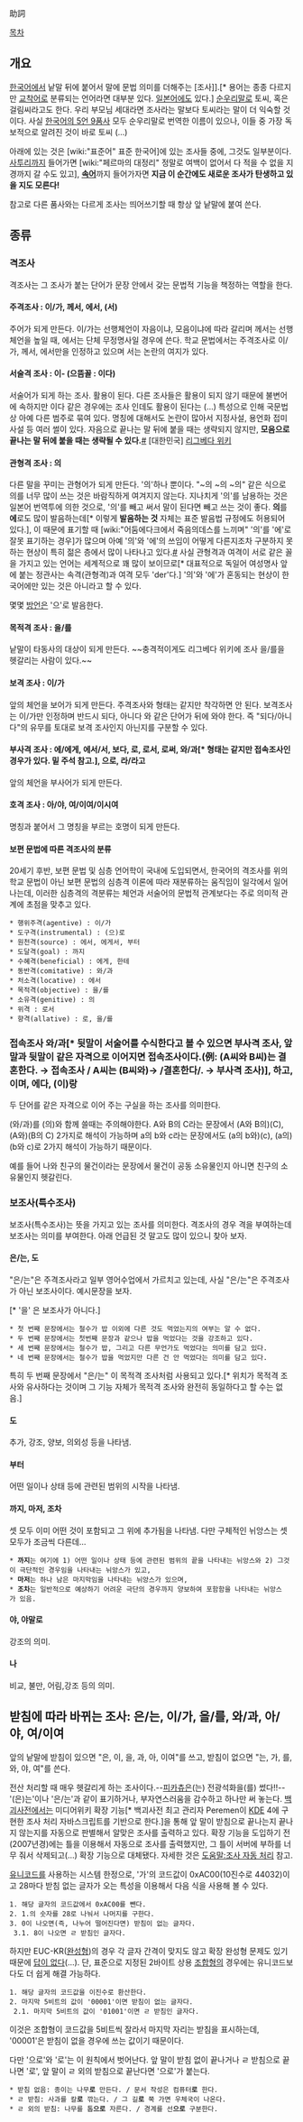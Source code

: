 助詞

[[목차]]
== 개요 ==
[[한국어]]에서 낱말 뒤에 붙어서 말에 문법 의미를 더해주는 [조사]].[* 용어는 종종 다르지만 [[교착어]]로 분류되는 언어라면 대부분 있다. [[일본어]]에도 있다.] [[순우리말]]로 토씨, 혹은 걸림씨라고도 한다. 우리 부모님 세대라면 조사라는 말보다 토씨라는 말이 더 익숙할 것이다. 사실 [[한국어의 5언 9품사]] 모두 순우리말로 번역한 이름이 있으나, 이들 중 가장 독보적으로 알려진 것이 바로 토씨 (...)

아래에 있는 것은 [wiki:"표준어" 표준 한국어]에 있는 조사들 중에, 그것도 일부분이다. [[사투리]]까지 들어가면 [wiki:"페르마의 대정리" 정말로 여백이 없어서 다 적을 수 없을 지경까지 갈 수도 있고], '''[[속어]]'''까지 들어가자면 '''지금 이 순간에도 새로운 조사가 탄생하고 있을 지도 모른다!'''

참고로 다른 품사와는 다르게 조사는 띄어쓰기할 때 항상 앞 낱말에 붙여 쓴다. 

== 종류 ==
=== 격조사 ===
격조사는 그 조사가 붙는 단어가 문장 안에서 갖는 문법적 기능을 책정하는 역할을 한다.
==== 주격조사 : 이/가, 께서, 에서, (서) ====
주어가 되게 만든다. 이/가는 선행체언이 자음이냐, 모음이냐에 따라 갈리며 께서는 선행체언을 높일 때, 에서는 단체 무정명사일 경우에 쓴다. 학교 문법에서는 주격조사로 이/가, 께서, 에서만을 인정하고 있으며 서는 논란의 여지가 있다.
{{{#teal 예시 : 닭'''이''' 꼬꼬댁 울고, 오리'''가''' 꽥꽥 운다.}}}

==== 서술격 조사 : 이- (으뜸꼴 : 이다) ====
서술어가 되게 하는 조사. 활용이 된다. 다른 조사들은 활용이 되지 않기 때문에 불변어에 속하지만 이다 같은 경우에는 조사 인데도 활용이 된다는 (...) 특성으로 인해 국문법상 아예 다른 범주로 묶여 있다. 명칭에 대해서도 논란이 많아서 지정사설, 용언화 접미사설 등 여러 썰이 있다. 자음으로 끝나는 말 뒤에 붙을 때는 생략되지 않지만, '''모음으로 끝나는 말 뒤에 붙을 때는 생략될 수 있다.'''[http://krdic.naver.com/rescript_detail.nhn?seq=574 #]
{{{#teal 예시 : }}}[대한민국]{{{#teal 은}}} {{{#teal 민주공화국'''이다.'''}}} [[리그베다 위키]]{{{#teal 는 위키 사이트'''(이)다.'''}}}
==== 관형격 조사 : 의 ====
다른 말을 꾸미는 관형어가 되게 만든다. '의'하나 뿐이다. "~의 ~의 ~의" 같은 식으로 의를 너무 많이 쓰는 것은 바람직하게 여겨지지 않는다. 지나치게 '의'를 남용하는 것은 일본어 번역투에 의한 것으로, '의'를 빼고 써서 말이 된다면 빼고 쓰는 것이 좋다.
{{{#teal 예시 : 이 문장'''의''' 관형격 조사는 '''의'''이다.}}}
'''의'''를 '''에'''로도 많이 발음하는데[* 이렇게 '''발음하는 것''' 자체는 표준 발음법 규정에도 허용되어 있다.], 이 때문에 표기할 때 [wiki:"어둠에다크에서 죽음의데스를 느끼며" '의'를 '에'로 잘못 표기하는 경우]가 많으며 아예 '의'와 '에'의 쓰임이 어떻게 다른지조차 구분하지 못하는 현상이 특히 젊은 층에서 많이 나타나고 있다.[http://kin.naver.com/qna/detail.nhn?d1id=11&dirId=110801&docId=132842369&qb=7J2YIOyXkA==&enc=utf8&section=kin&rank=1&search_sort=0&spq=0&pid=RdQLBF5Y7t0ssbXDS9NsssssstG-263711&sid=UQfNjnJvLB0AAGulJuc #] 사실 관형격과 여격이 서로 같은 꼴을 가지고 있는 언어는 세계적으로 꽤 많이 보이므로[* 대표적으로 독일어 여성명사 앞에 붙는 정관사는 속격(관형격)과 여격 모두 'der'다.] '의'와 '에'가 혼동되는 현상이 한국어에만 있는 것은 아니라고 할 수 있다.

몇몇 [[방언]]은 '으'로 발음한다.
==== 목적격 조사 : 을/를 ====
낱말이 타동사의 대상이 되게 만든다. ~~충격적이게도 리그베다 위키에 조사 을/를을 헷갈리는 사람이 있다.~~
{{{#teal 예시 : 공부'''를''' 하라. 노력'''을''' 하라.}}}

==== 보격 조사 : 이/가 ====
앞의 체언을 보어가 되게 만든다. 주격조사와 형태는 같지만 착각하면 안 된다. 보격조사는 이/가만 인정하며 반드시 되다, 아니다 와 같은 단어가 뒤에 와야 한다. 즉 "되다/아니다"의 유무를 토대로 보격 조사인지 아닌지를 구분할 수 있다.
{{{#teal 예시 : 위의 "목적격 조사"의 예문은 학생들이 좋아할 만한 예문'''이''' 아니다. / 이걸 잊어먹으면 ~~싸이의 말마따나~~ 새'''가''' 된다.}}}

==== 부사격 조사 : 에/에게, 에서/서, 보다, 로, 로서, 로써, 와/과[* 형태는 같지만 접속조사인 경우가 있다. 밑 주석 참고.], 으로, 라/라고  ====
앞의 체언을 부사어가 되게 만든다.
{{{#teal 예시 : 바보'''에게''' 바보가}}}

==== 호격 조사 : 아/야, 여/이여/이시여 ====
명칭과 붙어서 그 명칭을 부르는 호명이 되게 만든다.
{{{#teal 예시 : 친구'''야''' / 친구'''여''' / 사랑'''아''' / 사랑'''이여''' / 하늘'''이시여'''}}}

==== 보편 문법에 따른 격조사의 분류 ====
20세기 후반, 보편 문법 및 심층 언어학이 국내에 도입되면서, 한국어의 격조사를 위의 학교 문법이 아닌 보편 문법의 심층격 이론에 따라 재분류하는 움직임이 일각에서 일어나는데, 이러한 심층격의 격분류는 체언과 서술어의 문법적 관계보다는 주로 의미적 관계에 초점을 맞추고 있다.
 * 행위주격(agentive) : 이/가
 * 도구격(instrumental) : (으)로
 * 원천격(source) : 에서, 에게서, 부터
 * 도달격(goal) : 까지
 * 수혜격(beneficial) : 에게, 한테
 * 동반격(comitative) : 와/과
 * 처소격(locative) : 에서
 * 목적격(objective) : 을/를
 * 소유격(genitive) : 의
 * 위격 : 로서
 * 향격(allative) : 로, 을/를 

=== 접속조사 와/과[* 뒷말이 서술어를 수식한다고 볼 수 있으면 부사격 조사, 앞말과 뒷말이 같은 자격으로 이어지면 접속조사이다.(例: (A씨와 B씨)는 결혼한다. → 접속조사 / A씨는 (B씨와)→ /결혼한다/. → 부사격 조사)], 하고, 이며, 에다, (이)랑 ===
두 단어를 같은 자격으로 이어 주는 구실을 하는 조사를 의미한다.

(와/과)를 (의)와 함께 쓸때는 주의해야한다. A와 B의 C라는 문장에서 (A와 B의)(C), (A와)(B의 C) 2가지로 해석이 가능하며 a의 b와 c라는 문장에서도 (a의 b와)(c), (a의)(b와 c)로 2가지 해석이 가능하기 때문이다.

예를 들어 나와 친구의 물건이라는 문장에서 물건이 공동 소유물인지 아니면 친구의 소유물인지 헷갈린다.

=== 보조사(특수조사) ===
보조사(특수조사)는 뜻을 가지고 있는 조사를 의미한다. 격조사의 경우 격을 부여하는데 보조사는 의미를 부여한다. 아래 언급된 것 말고도 많이 있으니 찾아 보자.

==== 은/는, 도 ====
"은/는"은 주격조사라고 일부 영어수업에서 가르치고 있는데, 사실 "은/는"은 주격조사가 아닌 보조사이다. 예시문장을 보자.

{{{#teal 철수는 밥을 / 밥은 / 밥도 / 밥만 먹었다.}}}[* '을' 은 보조사가 아니다.]
 * 첫 번째 문장에서는 철수가 밥 이외에 다른 것도 먹었는지의 여부는 알 수 없다.
 * 두 번째 문장에서는 첫번째 문장과 같으나 밥을 먹었다는 것을 강조하고 있다.
 * 세 번째 문장에서는 철수가 밥, 그리고 다른 무언가도 먹었다는 의미를 담고 있다.
 * 네 번째 문장에서는 철수가 밥을 먹었지만 다른 건 안 먹었다는 의미를 담고 있다.

특히 두 번째 문장에서 "은/는" 이 목적격 조사처럼 사용되고 있다.[* 위치가 목적격 조사와 유사하다는 것이며 그 기능 자체가 목적격 조사와 완전히 동일하다고 할 수는 없음.]
==== 도 ====
추가, 강조, 양보, 의외성 등을 나타냄.

==== 부터 ====
어떤 일이나 상태 등에 관련된 범위의 시작을 나타냄.

==== 까지, 마저, 조차 ====
셋 모두 이미 어떤 것이 포함되고 그 위에 추가됨을 나타냄. 다만 구체적인 뉘앙스는 셋 모두가 조금씩 다른데…
 * '''까지'''는 여기에 1) 어떤 일이나 상태 등에 관련된 범위의 끝을 나타내는 뉘앙스와 2) 그것이 극단적인 경우임을 나타내는 뉘앙스가 있고,
 * '''마저'''는 하나 남은 마지막임을 나타내는 뉘앙스가 있으며,
 * '''조차'''는 일반적으로 예상하기 어려운 극단의 경우까지 양보하여 포함함을 나타내는 뉘앙스가 있음.

==== 야, 야말로 ====
강조의 의미.

==== 나 ====
비교, 불만, 어림,강조 등의 의미.

== 받침에 따라 바뀌는 조사: 은/는, 이/가, 을/를, 와/과, 아/야, 여/이여 ==
앞의 낱말에 받침이 있으면 "은, 이, 을, 과, 아, 이여"를 쓰고, 받침이 없으면 "는, 가, 를, 와, 야, 여"를 쓴다.

{{{#teal 예시 : 심봉사'''는''' 벼슬'''이''' 없다'''는''' 것'''을''' 하늘'''과''' 땅'''이''' 모두 알고 있습니다.}}}

전산 처리할 때 매우 헷갈리게 하는 조사이다.--[[피카츄]]은(는) 전광석화을(를) 썼다!!-- '(은)는'이나 '은/는'과 같이 표기하거나, 부자연스러움을 감수하고 하나만 써 놓는다. [[백괴사전]]에서는 미디어위키 확장 기능[* 백괴사전 최고 관리자 Peremen이 [[KDE]] 4에 구현한 조사 처리 자바스크립트를 기반으로 한다.]을 통해 앞 말이 받침으로 끝나는지 끝나지 않는지를 자동으로 판별해서 알맞은 조사를 출력하고 있다. 확장 기능을 도입하기 전(2007년경)에는 틀을 이용해서 자동으로 조사를 출력했지만, 그 틀이 서버에 부하를 너무 줘서 삭제되고(…) 확장 기능으로 대체됐다. 자세한 것은 [http://uncyclopedia.kr/wiki/도움말:조사_자동_처리 도움말:조사 자동 처리] 참고.

[[유니코드]]를 사용하는 시스템 한정으로, '가'의 코드값이 0xAC00(10진수로 44032)이고 28마다 받침 없는 글자가 오는 특성을 이용해서 다음 식을 사용해 볼 수 있다.

 1. 해당 글자의 코드값에서 0xAC00를 뺀다.
 2. 1.의 숫자를 28로 나눠서 나머지를 구한다.
 3. 0이 나오면(즉, 나누어 떨어진다면) 받침이 없는 글자다.
  3.1. 8이 나오면 ㄹ 받침인 글자다.

하지만 EUC-KR([[완성형]])의 경우 각 글자 간격이 맞지도 않고 확장 완성형 문제도 있기 때문에 [[답이 없다]](…). 단, 표준으로 지정된 2바이트 상용 [[조합형]]의 경우에는 유니코드보다도 더 쉽게 해결 가능하다. 

 1. 해당 글자의 코드값을 이진수로 환산한다.
 2. 마지막 5비트의 값이 '00001'이면 받침이 없는 글자다.
  2.1. 마지막 5비트의 값이 '01001'이면 ㄹ 받침인 글자다.

이것은 조합형이 코드값을 5비트씩 잘라서 마지막 자리는 받침을 표시하는데, '00001'은 받침이 없을 경우에 쓰는 값이기 때문이다.

다만 '으로'와 '로'는 이 원칙에서 벗어난다. 앞 말이 받침 없이 끝나거나 ㄹ 받침으로 끝나면 '로', 앞 말이 ㄹ 외의 받침으로 끝난다면 '으로'가 붙는다.
 * 받침 없음: 종이는 나무'''로''' 만든다. / 문서 작성은 컴퓨터'''로''' 한다.
 * ㄹ 받침: 사과를 칼'''로''' 깎는다. / 그 길'''로''' 쭉 가면 우체국이 나온다.
 * ㄹ 외의 받침: 나무를 톱'''으로''' 자른다. / 경계를 선'''으로''' 구분한다.
